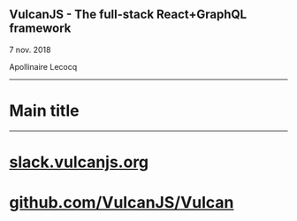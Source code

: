 

<Head>
  <title>VulcanJS - The full-stack React+GraphQL framework</title>
</Head>


<Logo/>

## VulcanJS - The full-stack React+GraphQL framework

7 nov. 2018

Apollinaire Lecocq

---


# Main title

---
<div>
<a style={{color:'black', textDecorationColor: 'none'}} href="https://slack.vulcanjs.org">
  <h1>slack.vulcanjs.org</h1>
</a>
<a style={{color:'black', textDecorationColor: 'none'}} href="https://github.com/VulcanJS/Vulcan">
  <h1>github.com/VulcanJS/Vulcan</h1>
</a>
</div>